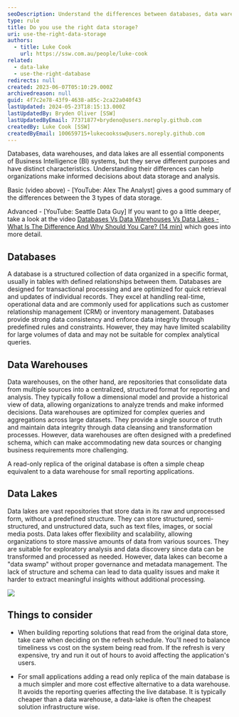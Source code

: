 ```yaml
---
seoDescription: Understand the differences between databases, data warehouses, and data lakes to make informed decisions about data storage and analysis.
type: rule
title: Do you use the right data storage?
uri: use-the-right-data-storage
authors:
  - title: Luke Cook
    url: https://ssw.com.au/people/luke-cook
related:
  - data-lake
  - use-the-right-database
redirects: null
created: 2023-06-07T05:10:29.000Z
archivedreason: null
guid: 4f7c2e78-43f9-4638-a85c-2ca22a040f43
lastUpdated: 2024-05-23T18:15:13.000Z
lastUpdatedBy: Bryden Oliver [SSW]
lastUpdatedByEmail: 77371877+brydeno@users.noreply.github.com
createdBy: Luke Cook [SSW]
createdByEmail: 100659715+lukecookssw@users.noreply.github.com
---
```


Databases, data warehouses, and data lakes are all essential components of Business Intelligence (BI) systems, but they serve different purposes and have distinct characteristics. Understanding their differences can help organizations make informed decisions about data storage and analysis.
<youtubeEmbed url="https://www.youtube.com/embed/-bSkREem8dM" description="Video: Database vs Data Warehouse vs Data Lake | What is the Difference? (5 min)" />

Basic (video above) - \[YouTube: Alex The Analyst] gives a good summary of the differences between the 3 types of data storage.

Advanced - \[YouTube: Seattle Data Guy] If you want to go a little deeper, take a look at the video [Databases Vs Data Warehouses Vs Data Lakes - What Is The Difference And Why Should You Care? (14 min)](https://www.youtube.com/watch?v=FxpRL0m9BcA) which goes into more detail.

## Databases

A database is a structured collection of data organized in a specific format, usually in tables with defined relationships between them. Databases are designed for transactional processing and are optimized for quick retrieval and updates of individual records. They excel at handling real-time, operational data and are commonly used for applications such as customer relationship management (CRM) or inventory management. Databases provide strong data consistency and enforce data integrity through predefined rules and constraints. However, they may have limited scalability for large volumes of data and may not be suitable for complex analytical queries.

## Data Warehouses

Data warehouses, on the other hand, are repositories that consolidate data from multiple sources into a centralized, structured format for reporting and analysis. They typically follow a dimensional model and provide a historical view of data, allowing organizations to analyze trends and make informed decisions. Data warehouses are optimized for complex queries and aggregations across large datasets. They provide a single source of truth and maintain data integrity through data cleansing and transformation processes. However, data warehouses are often designed with a predefined schema, which can make accommodating new data sources or changing business requirements more challenging.

A read-only replica of the original database is often a simple cheap equivalent to a data warehouse for small reporting applications.

## Data Lakes

Data lakes are vast repositories that store data in its raw and unprocessed form, without a predefined structure. They can store structured, semi-structured, and unstructured data, such as text files, images, or social media posts. Data lakes offer flexibility and scalability, allowing organizations to store massive amounts of data from various sources. They are suitable for exploratory analysis and data discovery since data can be transformed and processed as needed. However, data lakes can become a "data swamp" without proper governance and metadata management. The lack of structure and schema can lead to data quality issues and make it harder to extract meaningful insights without additional processing.

![](data-lake-infographic.jpg)

## Things to consider

- When building reporting solutions that read from the original data store, take care when deciding on the refresh schedule. You'll need to balance timeliness vs cost on the system being read from. If the refresh is very expensive, try and run it out of hours to avoid affecting the application's users.

- For small applications adding a read only replica of the main database is a much simpler and more cost effective alternative to a data warehouse. It avoids the reporting queries affecting the live database. It is typically cheaper than a data warehouse, a data-lake is often the cheapest solution infrastructure wise.
